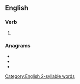 ==English==

===Verb===
{{head|en|verb form}}

# {{en-third-person singular of|remint}}

===Anagrams===
* {{l|en|entrism}}
* {{l|en|minster}}
* {{l|en|minters}}

[[Category:English 2-syllable words]]